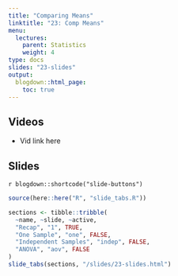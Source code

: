 ```yaml
---
title: "Comparing Means"
linktitle: "23: Comp Means"
menu:
  lectures:
    parent: Statistics
    weight: 4
type: docs
slides: "23-slides"
output:
  blogdown::html_page:
    toc: true
---
```


## Videos

- Vid link here

## Slides

`r blogdown::shortcode("slide-buttons")`

```r

source(here::here("R", "slide_tabs.R"))

sections <- tibble::tribble(
  ~name, ~slide, ~active,
  "Recap", "1", TRUE,
  "One Sample", "one", FALSE,
  "Independent Samples", "indep", FALSE,
  "ANOVA", "aov", FALSE
)
slide_tabs(sections, "/slides/23-slides.html")
```